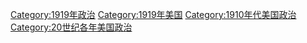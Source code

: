 [[Category:1919年政治|Category:1919年政治]]
[[Category:1919年美国|Category:1919年美国]]
[[Category:1910年代美国政治|Category:1910年代美国政治]]
[[Category:20世纪各年美国政治|Category:20世纪各年美国政治]]